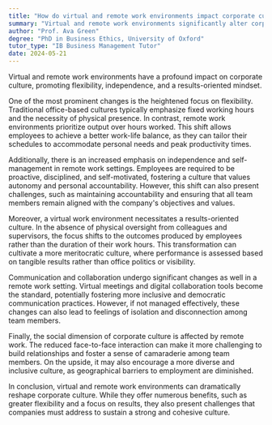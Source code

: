 ```yaml
---
title: "How do virtual and remote work environments impact corporate culture?"
summary: "Virtual and remote work environments significantly alter corporate culture by fostering flexibility, independence, and a results-oriented approach."
author: "Prof. Ava Green"
degree: "PhD in Business Ethics, University of Oxford"
tutor_type: "IB Business Management Tutor"
date: 2024-05-21
---
```


Virtual and remote work environments have a profound impact on corporate culture, promoting flexibility, independence, and a results-oriented mindset.

One of the most prominent changes is the heightened focus on flexibility. Traditional office-based cultures typically emphasize fixed working hours and the necessity of physical presence. In contrast, remote work environments prioritize output over hours worked. This shift allows employees to achieve a better work-life balance, as they can tailor their schedules to accommodate personal needs and peak productivity times.

Additionally, there is an increased emphasis on independence and self-management in remote work settings. Employees are required to be proactive, disciplined, and self-motivated, fostering a culture that values autonomy and personal accountability. However, this shift can also present challenges, such as maintaining accountability and ensuring that all team members remain aligned with the company's objectives and values.

Moreover, a virtual work environment necessitates a results-oriented culture. In the absence of physical oversight from colleagues and supervisors, the focus shifts to the outcomes produced by employees rather than the duration of their work hours. This transformation can cultivate a more meritocratic culture, where performance is assessed based on tangible results rather than office politics or visibility.

Communication and collaboration undergo significant changes as well in a remote work setting. Virtual meetings and digital collaboration tools become the standard, potentially fostering more inclusive and democratic communication practices. However, if not managed effectively, these changes can also lead to feelings of isolation and disconnection among team members.

Finally, the social dimension of corporate culture is affected by remote work. The reduced face-to-face interaction can make it more challenging to build relationships and foster a sense of camaraderie among team members. On the upside, it may also encourage a more diverse and inclusive culture, as geographical barriers to employment are diminished.

In conclusion, virtual and remote work environments can dramatically reshape corporate culture. While they offer numerous benefits, such as greater flexibility and a focus on results, they also present challenges that companies must address to sustain a strong and cohesive culture.
    